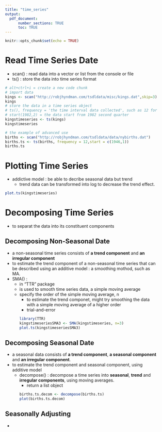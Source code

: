 ```yaml
---
title: "time_series"
output: 
  pdf_document:
      number_sections: TRUE
      toc: TRUE
---
```


```r
knitr::opts_chunk$set(echo = TRUE)
```

# Read Time Series Date
* scan() : read data into a vector or list from the console or file
* ts() : store the data into time series format
```r
# alt+ctrl+i = create a new code chunk
# import data
kings <- scan("http://robjhyndman.com/tsdldata/misc/kings.dat",skip=3)
kings
# store the data in a time series object 
# ts(), frequency = 'the time interval data collected', such as 12 for montly, 4 for quarter
# start(1982,2) = the data start from 1982 second quarter
kingstimeseries <- ts(kings)
kingstimeseries
```
```r
# the example of advanced use 
births <- scan("http://robjhyndman.com/tsdldata/data/nybirths.dat")
births.ts <- ts(births, frequency = 12,start = c(1946,1))
births.ts
```
# Plotting Time Series
* addictive model : be able to decribe seasonal data but trend
    * trend data can be transformed into log to decrease the trend effect.


```r
plot.ts(kingstimeseries)
```

# Decomposing Time Series
* to separat the data into its constituent components
 
## Decomposing Non-Seasonal Date
* a non-seasonal time series consists of **a trend component** and **an irregular component**
* to estimate the trend component of a non-seasonal time series that can be described using an additive model : a smoothing mothod, such as MA.
* SMA() : 
    * in "TTR" package
    * is used to smooth time series data, a simple moving average
    * specify the order of the simple moving average, n
        * to estimate the trend componet, might try smoothing the data with a simple moving average of a higher order
        * trial-and-error
```r
library(TTR)
kingstimeseriesSMA3 <- SMA(kingstimeseries, n=3)
plot.ts(kingstimeseriesSMA3)
```

## Decomposing Seasonal Date
* a seasonal data consists of **a trend component**, **a seasonal component** and **an irregular component**.
* to estimate the trend component and seasonal component, using additive model
    * decompose() : decompose a time series into **seasonal**, **trend** and **irregular components**, using moving averages. 
        * return a list object
```r
births.ts.decom <- decompose(births.ts)
plot(births.ts.decom)
```

## Seasonally Adjusting 


* 